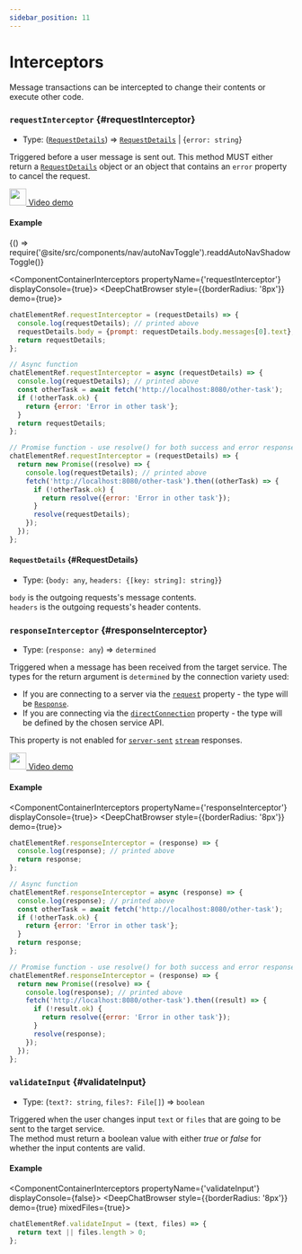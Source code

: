 ```yaml
---
sidebar_position: 11
---
```


# Interceptors

Message transactions can be intercepted to change their contents or execute other code.

### `requestInterceptor` {#requestInterceptor}

- Type: ([`RequestDetails`](#RequestDetails)) => [`RequestDetails`](#RequestDetails) | {`error: string`}

Triggered before a user message is sent out. This method MUST either return a [`RequestDetails`](#RequestDetails) object or
an object that contains an `error` property to cancel the request.

<a href="https://youtu.be/0jzILPqA454?si=2YDbr5P0vMnCt_g9&t=201">
  <img src={YoutubeLogo} width="30" style={{float: 'left', marginRight: '10px', marginTop: '-2px'}} />
  Video demo
</a>

#### Example


<BrowserOnly>{() => require('@site/src/components/nav/autoNavToggle').readdAutoNavShadowToggle()}</BrowserOnly>

<ComponentContainerInterceptors propertyName={'requestInterceptor'} displayConsole={true}>
  <DeepChatBrowser style={{borderRadius: '8px'}} demo={true}></DeepChatBrowser>
</ComponentContainerInterceptors>

<Tabs>
<TabItem value="js" label="Sync">

```js
chatElementRef.requestInterceptor = (requestDetails) => {
  console.log(requestDetails); // printed above
  requestDetails.body = {prompt: requestDetails.body.messages[0].text}; // custom body
  return requestDetails;
};
```

</TabItem>
<TabItem value="py" label="Async">

```js
// Async function
chatElementRef.requestInterceptor = async (requestDetails) => {
  console.log(requestDetails); // printed above
  const otherTask = await fetch('http://localhost:8080/other-task');
  if (!otherTask.ok) {
    return {error: 'Error in other task'};
  }
  return requestDetails;
};

// Promise function - use resolve() for both success and error responses
chatElementRef.requestInterceptor = (requestDetails) => {
  return new Promise((resolve) => {
    console.log(requestDetails); // printed above
    fetch('http://localhost:8080/other-task').then((otherTask) => {
      if (!otherTask.ok) {
        return resolve({error: 'Error in other task'});
      }
      resolve(requestDetails);
    });
  });
};
```

</TabItem>
</Tabs>

<LineBreak></LineBreak>

#### `RequestDetails` {#RequestDetails}

- Type: {`body: any`, `headers: {[key: string]: string}`}

`body` is the outgoing requests's message contents. <br />
`headers` is the outgoing requests's header contents. <br />

<LineBreak></LineBreak>

### `responseInterceptor` {#responseInterceptor}

- Type: (`response: any`) => `determined`

Triggered when a message has been received from the target service.
The types for the return argument is `determined` by the connection variety used:

- If you are connecting to a server via the [`request`](/docs/connect/#request) property - the type will be [`Response`](/docs/connect/#Response).
- If you are connecting via the [`directConnection`](/docs/directConnection) property - the type will be defined by the chosen service API.

This property is not enabled for [`server-sent`](https://developer.mozilla.org/en-US/docs/Web/API/Server-sent_events/Using_server-sent_events) [`stream`](https://deepchat.dev/docs/connect#stream) responses.

<a href="https://youtu.be/0jzILPqA454?si=2YDbr5P0vMnCt_g9&t=201">
  <img src={YoutubeLogo} width="30" style={{float: 'left', marginRight: '10px', marginTop: '-2px'}} />
  Video demo
</a>

#### Example

<ComponentContainerInterceptors propertyName={'responseInterceptor'} displayConsole={true}>
  <DeepChatBrowser style={{borderRadius: '8px'}} demo={true}></DeepChatBrowser>
</ComponentContainerInterceptors>

<Tabs>
<TabItem value="js" label="Sync">

```js
chatElementRef.responseInterceptor = (response) => {
  console.log(response); // printed above
  return response;
};
```

</TabItem>
<TabItem value="py" label="Async">

```js
// Async function
chatElementRef.responseInterceptor = async (response) => {
  console.log(response); // printed above
  const otherTask = await fetch('http://localhost:8080/other-task');
  if (!otherTask.ok) {
    return {error: 'Error in other task'};
  }
  return response;
};

// Promise function - use resolve() for both success and error responses
chatElementRef.responseInterceptor = (response) => {
  return new Promise((resolve) => {
    console.log(response); // printed above
    fetch('http://localhost:8080/other-task').then((result) => {
      if (!result.ok) {
        return resolve({error: 'Error in other task'});
      }
      resolve(response);
    });
  });
};
```

</TabItem>
</Tabs>

<LineBreak></LineBreak>

### `validateInput` {#validateInput}

- Type: (`text?: string`, `files?: File[]`) => `boolean`

Triggered when the user changes input `text` or `files` that are going to be sent to the target service. <br />
The method must return a boolean value with either _true_ or _false_ for whether the input contents are valid.

#### Example

<ComponentContainerInterceptors propertyName={'validateInput'} displayConsole={false}>
  <DeepChatBrowser style={{borderRadius: '8px'}} demo={true} mixedFiles={true}></DeepChatBrowser>
</ComponentContainerInterceptors>

<Tabs>
<TabItem value="js" label="Code">

```js
chatElementRef.validateInput = (text, files) => {
  return text || files.length > 0;
};
```

</TabItem>
</Tabs>

<LineBreak></LineBreak>
